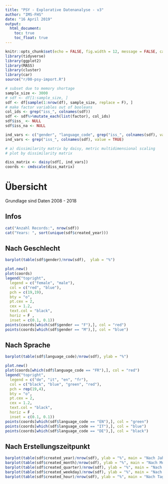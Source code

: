 ```yaml
---
title: "PSY - Explorative Datenanalyse - v3"
author: "IMS-FHS"
date: "16 April 2019"
output: 
  html_document:
    toc: true
    toc_float: true
---
```


```r
knitr::opts_chunk$set(echo = FALSE, fig.width = 12, message = FALSE, cache = FALSE)
library(tidyverse)
library(ggplot2)
library(MASS)
library(cluster)
library(car)
source("r/00-psy-import.R")

```


```r
# subset due to memory shortage
sample_size <- 3000
# sdf <- df[1:sample_size, ]
sdf <- df[sample(1:nrow(df), sample_size, replace = F), ]
# make factor variables out of booleans
col_ids <- grep("iss_", colnames(sdf))
sdf <- sdf%>%mutate_each(list(factor), col_ids)
sdf$iss_ <- NULL
sdf$iss_na <- NULL

ind_vars <- c("gender", "language_code", grep("iss_", colnames(sdf), value = TRUE))
ind_vars <- grep("iss_", colnames(sdf), value = TRUE)

# a) dissimilarity matrix by daisy, metric multidimensional scaling
# plot by dissimilarity matrix

diss_matrix <- daisy(sdf[, ind_vars])
coords <- cmdscale(diss_matrix)

```


# Übersicht

Grundlage sind Daten 2008 - 2018

## Infos
```r
cat("Anzahl Records:", nrow(sdf))
cat("Years: ", sort(unique(sdf$created_year)))
```

## Nach Geschlecht

```r
barplot(table(sdf$gender)/nrow(sdf),  ylab = "%")
```

```r
plot.new()
plot(coords)
legend("topright", 
  legend = c("female", "male"), 
  col = c("red", "blue"), 
  pch = c(19,19), 
  bty = "o", 
  pt.cex = 2, 
  cex = 1.2,  
  text.col = "black", 
  horiz = F , 
  inset = c(0.1, 0.1))
points(coords[which(sdf$gender == "F"),], col = "red")
points(coords[which(sdf$gender == "M"),], col = "blue")
```

## Nach Sprache

```r
barplot(table(sdf$language_code)/nrow(sdf), ylab = "%")
```


```r
plot.new()
plot(coords[which(sdf$language_code == "FR"),], col = "red")
legend("topright", 
  legend = c("de", "it", "en", "fr"), 
  col = c("black", "blue", "green", "red"), 
  pch = rep(19,4), 
  bty = "o", 
  pt.cex = 2, 
  cex = 1.2,  
  text.col = "black", 
  horiz = F , 
  inset = c(0.1, 0.1))
points(coords[which(sdf$language_code == "EN"),], col = "green")
points(coords[which(sdf$language_code == "IT"),], col = "blue")
points(coords[which(sdf$language_code == "DE"),], col = "black")
```


## Nach Erstellungszeitpunkt

```r
barplot(table(sdf$created_year)/nrow(sdf), ylab = "%", main = "Nach Jahr")
barplot(table(sdf$created_month)/nrow(sdf), ylab = "%", main = "Nach Monat")
barplot(table(sdf$created_quarter)/nrow(sdf), ylab = "%", main = "Nach Quartal")
barplot(table(sdf$created_weekday)/nrow(sdf), ylab = "%", main = "Nach Wochentag")
barplot(table(sdf$created_hour)/nrow(sdf), ylab = "%", main = "Nach Tageszeit")
```
